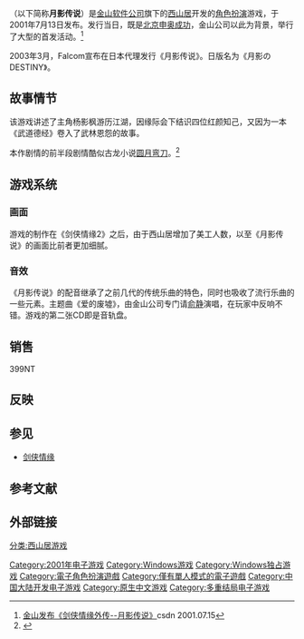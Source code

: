 {{Infobox VG
|title= 剑侠情缘外传：月影传说
|original_title= 
|image= 
|caption= 
|developer= 西山居软件有限公司
|publisher= {{vgr|CN|[[金山软件公司|金山软件公司]]|JP|[[日本Falcom|日本Falcom]]<ref name=jx />}}
|distributor= 
|designer= 
|series= [[剑侠情缘|剑侠情缘]]系列
|engine= 
|released=2001年7月13日
|genre= [[電子角色扮演遊戲|角色扮演]]
|modes= [[单人电子游戏|单人]]
|platforms= [[Microsoft_Windows|Microsoft Windows]]
}}
{{vgname|剑侠情缘外传：月影传说}}（以下简称'''月影传说'''）是[[金山软件公司|金山软件公司]]旗下的[[西山居|西山居]]开发的[[電子角色扮演遊戲|角色扮演]]游戏，于2001年7月13日发布。发行当日，既是[[2008年夏季奥林匹克运动会申办过程|北京申奥成功]]，金山公司以此为背景，举行了大型的首发活动。<ref>[http://news.csdn.net/n/20010715/2868.html 金山发布《剑侠情缘外传--月影传说》]csdn 2001.07.15</ref>

2003年3月，Falcom宣布在日本代理发行《月影传说》。日版名为《月影のDESTINY》。

==故事情节==
该游戏讲述了主角杨影枫游历江湖，因缘际会下结识四位红颜知己，又因为一本《武道德经》卷入了武林恩怨的故事。

本作剧情的前半段剧情酷似古龙小说[[圆月弯刀|圆月弯刀]]。<ref name=jx>{{Cite web |url = http://www.yystv.cn/p/1977 |title = “剑侠情缘”有部外传曾远销日本，还是Falcom代理的 |author = 九月 |date = 2017-09-11 |publisher = 游研社 |language = zh-cn |accessdate = 2018-06-29 |archive-date = 2019-11-11 |archive-url = https://web.archive.org/web/20191111115704/https://www.yystv.cn/p/1977 |dead-url = no }}</ref>

==游戏系统==
===画面===
游戏的制作在《剑侠情缘2》之后，由于西山居增加了美工人数，以至《月影传说》的画面比前者更加细腻。
===音效===
《月影传说》的配音继承了之前几代的传统乐曲的特色，同时也吸收了流行乐曲的一些元素。主题曲《爱的废墟》，由金山公司专门请[[俞静|俞静]]演唱，在玩家中反响不错。游戏的第二张CD即是音轨盘。

==销售==
399NT

==反映==

==参见==
* [[剑侠情缘|剑侠情缘]]

==参考文献==
{{Reflist}}

==外部链接==

[[Category:2001年电子游戏|Category:2001年电子游戏]]
[[Category:Windows游戏|Category:Windows游戏]]
[[Category:Windows独占游戏|Category:Windows独占游戏]]
[[Category:電子角色扮演遊戲|Category:電子角色扮演遊戲]]
[[Category:僅有單人模式的電子遊戲|Category:僅有單人模式的電子遊戲]]
[[Category:中国大陆开发电子游戏|Category:中国大陆开发电子游戏]]
[[Category:原生中文游戏|Category:原生中文游戏]]
[[Category:多重结局电子游戏|Category:多重结局电子游戏]]
[[分类:西山居游戏|分类:西山居游戏]]